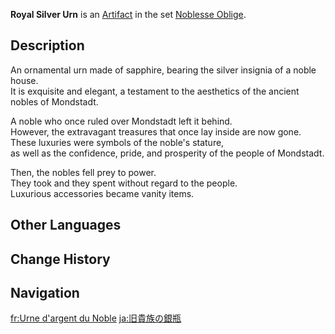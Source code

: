 {{Artifact Infobox
|image = Item Royal Silver Urn.png
|set   = Noblesse Oblige
|piece = Goblet of Eonothem
}}
{{Description|An ornamental urn that once belonged to the old aristocrats of Mondstadt. Mournful winds seem to echo within its empty interior.}}
'''Royal Silver Urn''' is an [[Artifact]] in the set [[Noblesse Oblige]].

==Description==
An ornamental urn made of sapphire, bearing the silver insignia of a noble house.<br />It is exquisite and elegant, a testament to the aesthetics of the ancient nobles of Mondstadt.

A noble who once ruled over Mondstadt left it behind.<br />However, the extravagant treasures that once lay inside are now gone.<br />These luxuries were symbols of the noble's stature,<br />as well as the confidence, pride, and prosperity of the people of Mondstadt.

Then, the nobles fell prey to power.<br />They took and they spent without regard to the people.<br />Luxurious accessories became vanity items.

==Other Languages==
{{Other Languages
|en      = Royal Silver Urn
|zhs     = 宗室银瓮
|zhs_rm  = Zōngshì Yín Wèng
|zht     = 宗室銀甕
|zht_rm  = Zōngshì Yín Wèng
|zh_tl   = Royal Silver Urn
|ja      = 旧貴族の銀瓶
|ja_rm   = Kyuu Kizoku no Ginbei
|ja_tl   = Old Noble's Silver Urn
|ko      = 왕실의 은항아리
|ko_rm   = Wangsil-ui Eunhang'ari
|ko_tl   = Royal Silver Jar
|es      = Urna Plateada Real
|es_tl   = Royal Silver Urn
|fr      = Urne d'argent du Noble
|fr_tl   = Silver Urn of the Noble
|ru      = Королевская серебряная фляжка
|ru_tl   = Royal Silver Flask
|th      = Royal Silver Urn
|vi      = Bình Bạc Tông Thất
|vi_tl   = 
|de      = Königlicher Silberkrug
|de_tl   = Royal Silver Jar
|id      = Royal Silver Urn
|pt      = Urna de Prata Real
|pt_tl   = 
|tr      = Kraliyet Gümüş Vazosu
|tr_tl   = 
|it      = Urna d'argento reale
|it_tl   = 
}}

==Change History==
{{Change History|1.0}}

==Navigation==
{{Artifact Set Navbox|Noblesse Oblige}}

[[fr:Urne d'argent du Noble]]
[[ja:旧貴族の銀瓶]]